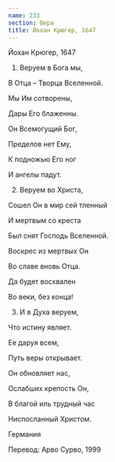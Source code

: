 ```yaml
---
name: 233
section: Вера
title: Йохан Крюгер, 1647
---
```

Йохан Крюгер, 1647


1. Веруем в Бога мы,

В Отца – Творца Вселенной.

Мы Им сотворены,

Дары Его блаженны.

Он Всемогущий Бог,

Пределов нет Ему,

К подножью Его ног

И ангелы падут.


2. Веруем во Христа,

Сошел Он в мир сей тленный

И мертвым со креста

Был снят Господь Вселенной.

Воскрес из мертвых Он

Во славе вновь Отца.

Да будет восхвален

Во веки, без конца!


3. И в Духа веруем,

Что истину являет.

Ее даруя всем,

Путь веры открывает.

Он обновляет нас,

Ослабших крепость Он,

В благой иль трудный час

Ниспосланный Христом.


Германия

Перевод: Арво Сурво, 1999